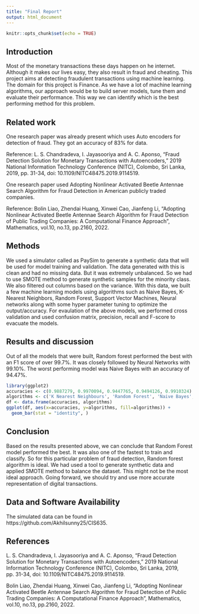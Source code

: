 ```yaml
---
title: "Final Report"
output: html_document
---
```


```r
knitr::opts_chunk$set(echo = TRUE)
```

## Introduction

Most of the monetary transactions these days happen on he internet. Although it makes our lives easy, they also result in fraud and cheating. This project aims at detecting fraudulent transactions using machine learning. The domain for this project is Finance. As we have a lot of machine learning algorithms, our approach would be to build server models, tune them and evaluate their performance. This way we can identify which is the best performing method for this problem. 

## Related work

One research paper was already present which uses Auto encoders for detection of fraud. They got an accuracy of 83% for data.

Reference:
L. S. Chandradeva, I. Jayasooriya and A. C. Aponso, "Fraud Detection Solution for Monetary Transactions with Autoencoders," 2019 National Information Technology Conference (NITC), Colombo, Sri Lanka, 2019, pp. 31-34, doi: 10.1109/NITC48475.2019.9114519.


One research paper used Adopting Nonlinear Activated Beetle Antennae Search Algorithm for Fraud Detection in American publicly traded companies.

Reference:
Bolin Liao, Zhendai Huang, Xinwei Cao, Jianfeng Li, "Adopting Nonlinear Activated Beetle Antennae Search Algorithm for Fraud Detection of Public Trading Companies: A Computational Finance Approach", Mathematics, vol.10, no.13, pp.2160, 2022.

## Methods

We used a simulator called as PaySim to generate a synthetic data that will be used for model training and validation. The data generated with this is clean and had no missing data. But it was extremely unbalanced. So we had to use SMOTE method to generate synthetic samples for the minority class. We also filtered out columns based on the variance. With this data, we built a few machine learning models using algorithms such as Naive Bayes, K-Nearest Neighbors, Random Forest, Support Vector Machines, Neural networks along with some hyper parameter tuning to optimize the output/accuracy. For evaulation of the above models, we performed cross validation and used confusion matrix, precision, recall and F-score to evacuate the models. 

## Results and discussion

Out of all the models that were built, Random forest performed the best with an F1 score  of over 99.7%. It was closely followed by Neural Networks with 99.10%. The worst performing model was Naive Bayes with an accuracy of 94.47%.

```r
library(ggplot2)
accuracies <- c(0.9887279, 0.9970094, 0.9447765, 0.9494126, 0.9910324)
algorithms <- c('K Nearest Neighbours', 'Random Forest', 'Naive Bayes', 'Support Vector Machines', 'Neural Networks')
df <- data.frame(accuracies, algorithms)
ggplot(df, aes(x=accuracies, y=algorithms, fill=algorithms)) + 
  geom_bar(stat = "identity", ) 
```


## Conclusion

Based on the results presented above, we can conclude that Random Forest model performed the best. It was also one of the fastest to train and classify. So for this particular problem of fraud detection, Random forest algorithm is ideal. We had used a tool to generate synthetic data and applied SMOTE method to balance the dataset. This might not be the most ideal approach. Going forward, we should try and use more accurate representation of digital transactions.

## Data and Software Availability

The simulated data can be found in https://github.com/Akhilsunny25/CIS635.

## References

L. S. Chandradeva, I. Jayasooriya and A. C. Aponso, "Fraud Detection Solution for Monetary Transactions with Autoencoders," 2019 National Information Technology Conference (NITC), Colombo, Sri Lanka, 2019, pp. 31-34, doi: 10.1109/NITC48475.2019.9114519.

Bolin Liao, Zhendai Huang, Xinwei Cao, Jianfeng Li, "Adopting Nonlinear Activated Beetle Antennae Search Algorithm for Fraud Detection of Public Trading Companies: A Computational Finance Approach", Mathematics, vol.10, no.13, pp.2160, 2022.

